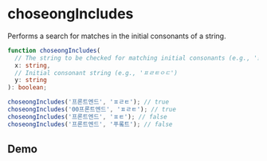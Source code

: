 
# choseongIncludes

Performs a search for matches in the initial consonants of a string.

```typescript
function choseongIncludes(
  // The string to be checked for matching initial consonants (e.g., '프론트엔드')
  x: string,
  // Initial consonant string (e.g., 'ㅍㄹㅌㅇㄷ')
  y: string
): boolean;
```

```typescript
choseongIncludes('프론트엔드', 'ㅍㄹㅌ'); // true
choseongIncludes('00프론트엔드', 'ㅍㄹㅌ'); // true
choseongIncludes('프론트엔드', 'ㅍㅌ'); // false
choseongIncludes('프론트엔드', '푸롴트'); // false
```

## Demo

<br />

<ChoseongIncludesDemo />
